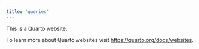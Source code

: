```yaml
---
title: "queries"
---
```


This is a Quarto website.

To learn more about Quarto websites visit <https://quarto.org/docs/websites>.
